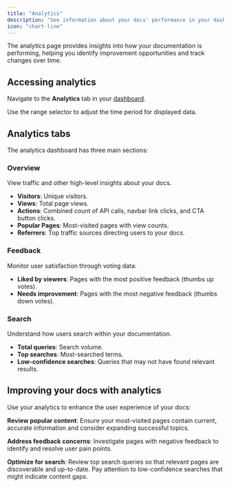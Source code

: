 ```yaml
---
title: "Analytics"
description: "See information about your docs' performance in your dashboard"
icon: "chart-line"
---
```


The analytics page provides insights into how your documentation is performing, helping you identify improvement opportunities and track changes over time.

## Accessing analytics

Navigate to the **Analytics** tab in your [dashboard](https://dashboard.mintlify.com/products/analytics).

Use the range selector to adjust the time period for displayed data.

## Analytics tabs

The analytics dashboard has three main sections:

### Overview
View traffic and other high-level insights about your docs.

- **Visitors**: Unique visitors.
- **Views**: Total page views.
- **Actions**: Combined count of API calls, navbar link clicks, and CTA button clicks.
- **Popular Pages**: Most-visited pages with view counts.
- **Referrers**: Top traffic sources directing users to your docs.

### Feedback
Monitor user satisfaction through voting data:

- **Liked by viewers**: Pages with the most positive feedback (thumbs up votes).
- **Needs improvement**: Pages with the most negative feedback (thumbs down votes).

### Search
Understand how users search within your documentation.

- **Total queries**: Search volume.
- **Top searches**: Most-searched terms.
- **Low-confidence searches**: Queries that may not have found relevant results.

## Improving your docs with analytics

Use your analytics to enhance the user experience of your docs:

**Review popular content**: Ensure your most-visited pages contain current, accurate information and consider expanding successful topics.

**Address feedback concerns**: Investigate pages with negative feedback to identify and resolve user pain points.

**Optimize for search**: Review top search queries so that relevant pages are discoverable and up-to-date. Pay attention to low-confidence searches that might indicate content gaps.
